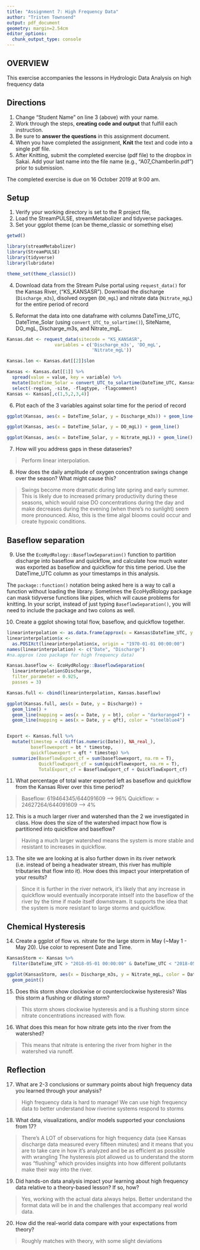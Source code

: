 ```yaml
---
title: "Assignment 7: High Frequency Data"
author: "Tristen Townsend"
output: pdf_document
geometry: margin=2.54cm
editor_options: 
  chunk_output_type: console
---
```


## OVERVIEW

This exercise accompanies the lessons in Hydrologic Data Analysis on high frequency data

## Directions
1. Change "Student Name" on line 3 (above) with your name.
2. Work through the steps, **creating code and output** that fulfill each instruction.
3. Be sure to **answer the questions** in this assignment document.
4. When you have completed the assignment, **Knit** the text and code into a single pdf file.
5. After Knitting, submit the completed exercise (pdf file) to the dropbox in Sakai. Add your last name into the file name (e.g., "A07_Chamberlin.pdf") prior to submission.

The completed exercise is due on 16 October 2019 at 9:00 am.

## Setup

1. Verify your working directory is set to the R project file, 
2. Load the StreamPULSE, streamMetabolizer and tidyverse packages. 
3. Set your ggplot theme (can be theme_classic or something else)


```r

getwd()

library(streamMetabolizer)
library(StreamPULSE)
library(tidyverse)
library(lubridate)

theme_set(theme_classic())

```


4. Download data from the Stream Pulse portal using `request_data()` for the Kansas River, ("KS_KANSASR"). Download the discharge (`Discharge_m3s`), disolved oxygen (`DO_mgL`) and nitrate data (`Nitrate_mgL`) for the entire period of record

5. Reformat the data into one dataframe with columns DateTime_UTC, DateTime_Solar (using `convert_UTC_to_solartime()`), SiteName, DO_mgL, Discharge_m3s, and Nitrate_mgL.
```r

Kansas.dat <- request_data(sitecode = "KS_KANSASR", 
                  variables = c('Discharge_m3s', 'DO_mgL', 
                                'Nitrate_mgL'))

Kansas.lon <- Kansas.dat[[2]]$lon

Kansas <- Kansas.dat[[1]] %>%
  spread(value = value, key = variable) %>%
  mutate(DateTime_Solar = convert_UTC_to_solartime(DateTime_UTC, Kansas.lon)) %>%
  select(-region, -site, -flagtype, -flagcomment) 
Kansas <- Kansas[,c(1,5,2,3,4)]

```

6. Plot each of the 3 variables against solar time for the period of record

```r

ggplot(Kansas, aes(x = DateTime_Solar, y = Discharge_m3s)) + geom_line()

ggplot(Kansas, aes(x = DateTime_Solar, y = DO_mgL)) + geom_line()

ggplot(Kansas, aes(x = DateTime_Solar, y = Nitrate_mgL)) + geom_line()

```

7. How will you address gaps in these dataseries?

> Perform linear interpolation.

8. How does the daily amplitude of oxygen concentration swings change over the season? What might cause this?

> Swings become more dramatic during late spring and early summer. This is likely due to increased primary productivity during these seasons, which would raise DO concentrations during the day and make decreases during the evening (when there's no sunlight) seem more pronounced. Also, this is the time algal blooms could occur and create hypoxic conditions.

## Baseflow separation
9. Use the `EcoHydRology::BaseflowSeparation()` function to partition discharge into baseflow and quickflow, and calculate how much water was exported as baseflow and quickflow for this time period. Use the DateTime_UTC column as your timestamps in this analysis.

The `package::function()` notation being asked here is a way to call a function without loading the library. Sometimes the EcoHydRology package can mask tidyverse functions like pipes, which will cause problems for knitting. In your script, instead of just typing `BaseflowSeparation()`, you will need to include the package and two colons as well.

10. Create a ggplot showing total flow, baseflow, and quickflow together. 


```r

linearinterpolation <- as.data.frame(approx(x = Kansas$DateTime_UTC, y = Kansas$Discharge_m3s, n = 11520, method = "linear"))
linearinterpolation$x <- 
  as.POSIXct(linearinterpolation$x, origin = "1970-01-01 00:00:00")
names(linearinterpolation) <- c("Date", "Discharge")
#na.approx (zoo package for high frequency data)

Kansas.baseflow <- EcoHydRology::BaseflowSeparation(
  linearinterpolation$Discharge, 
  filter_parameter = 0.925, 
  passes = 3)

Kansas.full <- cbind(linearinterpolation, Kansas.baseflow)

ggplot(Kansas.full, aes(x = Date, y = Discharge)) + 
  geom_line() +
  geom_line(mapping = aes(x = Date, y = bt), color = "darkorange4") +
  geom_line(mapping = aes(x = Date, y = qft), color = "steelblue4")


Export <- Kansas.full %>%
  mutate(timestep = c(diff(as.numeric(Date)), NA_real_),
         baseflowexport = bt * timestep,
         quickflowexport = qft * timestep) %>%
  summarize(BaseflowExport_cf = sum(baseflowexport, na.rm = T),
            QuickflowExport_cf = sum(quickflowexport, na.rm = T),
            TotalExport_cf = BaseflowExport_cf + QuickflowExport_cf)


```


11. What percentage of total water exported left as baseflow and quickflow from the Kansas River over this time period?

> Baseflow: 619464345/644091609 --> 96%
> Quickflow: =  24627264/644091609 --> 4%

12. This is a much larger river and watershed than the 2 we investigated in class. How does the size of the watershed impact how flow is partitioned into quickflow and baseflow? 

> Having a much larger watershed means the system is more stable and resistant to increases in quickflow. 

13. The site we are looking at is also further down in its river network (i.e. instead of being a headwater stream, this river has multiple tributaries that flow into it). How does this impact your interpretation of your results?

> Since it is further in the river network, it's likely that any increase in quickflow would eventually incorporate intself into the baseflow of the river by the time if made itself downstream. It supports the idea that the system is more resistant to large storms and quickflow.

## Chemical Hysteresis

14. Create a ggplot of flow vs. nitrate for the large storm in May (~May 1 - May 20). Use color to represent Date and Time.

```r

KansasStorm <- Kansas %>%
  filter(DateTime_UTC > "2018-05-01 00:00:00" & DateTime_UTC < "2018-05-20 00:00:00") 

ggplot(KansasStorm, aes(x = Discharge_m3s, y = Nitrate_mgL, color = DateTime_UTC)) +
  geom_point() 


```

15. Does this storm show clockwise or counterclockwise hysteresis? Was this storm a flushing or diluting storm?

> This storm shows clockwise hysteresis and is a flushing storm since nitrate concentrations increased with flow.

16. What does this mean for how nitrate gets into the river from the watershed?

> This means that nitrate is entering the river from higher in the watershed via runoff.


## Reflection
17. What are 2-3 conclusions or summary points about high frequency data you learned through your analysis?

> High frequency data is hard to manage!
> We can use high frequency data to better understand how riverine systems respond to storms

18. What data, visualizations, and/or models supported your conclusions from 17?

> There's A LOT of observations for high frequency data (see Kansas discharge data measured every fifteen minutes) and it means that you are to take care in how it's analyzed and be as efficient as possible with wrangling 
> The hysteresis plot allowed us to understand the storm was "flushing" which provides insights into how different pollutants make their way into the river.

19. Did hands-on data analysis impact your learning about high frequency data relative to a theory-based lesson? If so, how?

> Yes, working with the actual data always helps. Better understand the format data will be in and the challenges that accompany real world data.

20.	How did the real-world data compare with your expectations from theory?

> Roughly matches with theory, with some slight deviations
